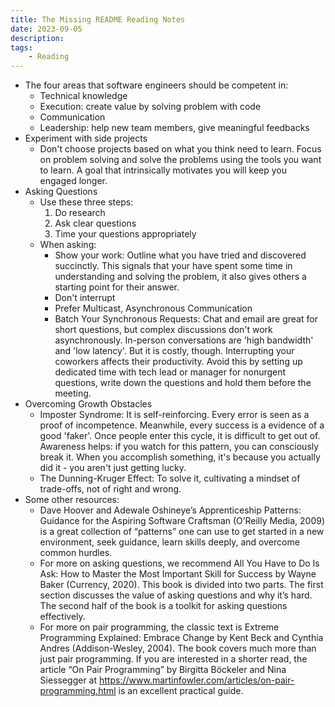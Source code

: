 ```yaml
---
title: The Missing README Reading Notes
date: 2023-09-05
description: 
tags:
    - Reading
---
```

- The four areas that software engineers should be competent in:
  - Technical knowledge
  - Execution: create value by solving problem with code
  - Communication
  - Leadership: help new team members, give meaningful feedbacks
- Experiment with side projects
  - Don't choose projects based on what you think need to learn. Focus on problem solving and solve the problems using the tools you want to learn. A goal that intrinsically motivates you will keep you engaged longer.
- Asking Questions
  - Use these three steps:
    1. Do research
    2. Ask clear questions
    3. Time your questions appropriately
  - When asking:
    - Show your work: Outline what you have tried and discovered succinctly. This signals that your have spent some time in understanding and solving the problem, it also gives others a starting point for their answer.  
    - Don't interrupt
    - Prefer Multicast, Asynchronous Communication
    - Batch Your Synchronous Requests: Chat and email are great for short questions, but complex discussions don't work asynchronously. In-person conversations are 'high bandwidth' and 'low latency'. But it is costly, though. Interrupting your coworkers affects their productivity. Avoid this by setting up dedicated time with tech lead or manager for nonurgent questions, write down the questions and hold them before the meeting.
- Overcoming Growth Obstacles
  - Imposter Syndrome: It is self-reinforcing. Every error is seen as a proof of incompetence. Meanwhile, every success is a evidence of a good 'faker'. Once people enter this cycle, it is difficult to get out of. Awareness helps: if you watch for this pattern, you can consciously break it. When you accomplish something, it's because you actually did it - you aren't just getting lucky.
  - The Dunning-Kruger Effect: To solve it, cultivating a mindset of trade-offs, not of right and wrong.
- Some other resources: 
  - Dave Hoover and Adewale Oshineye’s Apprenticeship Patterns: Guidance for the Aspiring Software Craftsman (O’Reilly Media, 2009) is a great collection of “patterns” one can use to get started in a new environment, seek guidance, learn skills deeply, and overcome common hurdles.
  - For more on asking questions, we recommend All You Have to Do Is Ask: How to Master the Most Important Skill for Success by Wayne Baker (Currency, 2020). This book is divided into two parts. The first section discusses the value of asking questions and why it’s hard. The second half of the book is a toolkit for asking questions effectively.
  - For more on pair programming, the classic text is Extreme Programming Explained: Embrace Change by Kent Beck and Cynthia Andres (Addison-Wesley, 2004). The book covers much more than just pair programming. If you are interested in a shorter read, the article “On Pair Programming” by Birgitta Böckeler and Nina Siessegger at https://www.martinfowler.com/articles/on-pair-programming.html is an excellent practical guide.